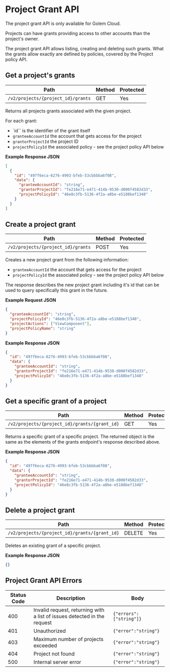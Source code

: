 
# Project Grant API

<Callout type="info">The project grant API is only available for Golem Cloud.</Callout>

Projects can have grants providing access to other accounts than the project's owner.

The project grant API allows listing, creating and deleting such grants. What the grants allow exactly are defined by policies, covered by the Project policy API.

## Get a project's grants

| Path                               | Method | Protected |
| ---------------------------------- | ------ | --------- |
| `/v2/projects/{project_id}/grants` | GET    | Yes       |

Returns all projects grants associated with the given project.

For each grant:

- `id`` is the identifier of the grant itself
- `granteeAccountId` the account that gets access for the project
- `grantorProjectId` the project ID
- `projectPolicyId` the associated policy - see the project policy API below

**Example Response JSON**

```json copy
[
  {
    "id": "497f6eca-6276-4993-bfeb-53cbbbba6f08",
    "data": {
      "granteeAccountId": "string",
      "grantorProjectId": "fe216e71-e471-414b-9530-d000f4582d33",
      "projectPolicyId": "46e8c3fb-5136-4f2a-a8be-e5188bef1348"
    }
  }
]
```

## Create a project grant

| Path                               | Method | Protected |
| ---------------------------------- | ------ | --------- |
| `/v2/projects/{project_id}/grants` | POST   | Yes       |

Creates a new project grant from the following information:

- `granteeAccountId` the account that gets access for the project
- `projectPolicyId` the associated policy - see the project policy API below

The response describes the new project grant including it's id that can be used to query specifically this grant in the future.

**Example Request JSON**

```json copy
{
  "granteeAccountId": "string",
  "projectPolicyId": "46e8c3fb-5136-4f2a-a8be-e5188bef1348",
  "projectActions": ["ViewComponent"],
  "projectPolicyName": "string"
}
```

**Example Response JSON**

```json copy
{
  "id": "497f6eca-6276-4993-bfeb-53cbbbba6f08",
  "data": {
    "granteeAccountId": "string",
    "grantorProjectId": "fe216e71-e471-414b-9530-d000f4582d33",
    "projectPolicyId": "46e8c3fb-5136-4f2a-a8be-e5188bef1348"
  }
}
```

## Get a specific grant of a project

| Path                                          | Method | Protected |
| --------------------------------------------- | ------ | --------- |
| `/v2/projects/{project_id}/grants/{grant_id}` | GET    | Yes       |

Returns a specific grant of a specific project. The returned object is the same as the elements of the grants endpoint's response described above.

**Example Response JSON**

```json copy
{
  "id": "497f6eca-6276-4993-bfeb-53cbbbba6f08",
  "data": {
    "granteeAccountId": "string",
    "grantorProjectId": "fe216e71-e471-414b-9530-d000f4582d33",
    "projectPolicyId": "46e8c3fb-5136-4f2a-a8be-e5188bef1348"
  }
}
```

## Delete a project grant

| Path                                          | Method | Protected |
| --------------------------------------------- | ------ | --------- |
| `/v2/projects/{project_id}/grants/{grant_id}` | DELETE | Yes       |

Deletes an existing grant of a specific project.

**Example Response JSON**

```json copy
{}
```

## Project Grant API Errors

| Status Code | Description                                                              | Body                    |
| ----------- | ------------------------------------------------------------------------ | ----------------------- |
| 400         | Invalid request, returning with a list of issues detected in the request | `{"errors":["string"]}` |
| 401         | Unauthorized                                                             | `{"error":"string"}`    |
| 403         | Maximum number of projects exceeded                                      | `{"error":"string"}`    |
| 404         | Project not found                                                        | `{"error":"string"}`    |
| 500         | Internal server error                                                    | `{"error":"string"}`    |
